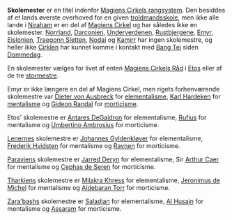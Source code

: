 {{title:Skolemester}}
{{author:Laura Holmegaard}}
{{timestamp:2014-09-21T14:41:20Z}}
{{copyright:Skolemester}}
'''Skolemester''' er en titel indenfor [[Magiens Cirkels rangsystem]]. Den besiddes af et lands øverste overhoved for en given [[troldmandsskole]], men ikke alle lande i [[Niraham]] er en del af [[Magiens Cirkel]] og har således ikke en skolemester. [[Norrland]], [[Darconien]], [[Underverdenen]], [[Rustbjergene]], [[Emyr]], [[Eislonien]], [[Traegonn Sletten]], [[Nodai]] og [[Kamirr]] har ingen skolemestre, og heller ikke [[Cirklen]] har kunnet komme i kontakt med [[Bang Tei]] siden [[Dommedag]].

En skolemester vælges for livet af enten [[Magiens Cirkels Råd]] i [[Etos]] eller af de tre [[stormester (verdslig)|stormestre]].

Emyr er ikke længere en del af Magiens Cirkel, men rigets forhenværende skolemestre var [[Dieter von Ausbreck]] for [[elementalisme]], [[Karl Hardeken]] for [[mentalisme]] og [[Gideon Randal]] for [[morticisme]].

Etos' skolemestre er [[Antares DeGaidron]] for elementalisme, [[Rufius]] for mentalisme og [[Umbertino Ambrosius]] for morticisme.

[[Lenerne|Lenernes]] skolemestre er [[Johannes Gyldenkløver]] for elementalisme, [[Frederik Hvidsten]] for mentalisme og [[Ravnen]] for morticisme.

[[Paravien|Paraviens]] skolemestre er [[Jarred Deryn]] for elementalisme, Sir [[Arthur Caer]] for mentalisme og [[Cephas de Seren]] for morticisme.

[[Tharkien|Tharkiens]] skolemestre er [[Milakra Khress]] for elementalisme, [[Jeronimus de Michel]] for mentalisme og [[Aldebaran Torr]] for morticisme.

[[Zara'bash|Zara'bashs]] skolemestre er [[Saladjan]] for elementalisme, [[Al Husajn]] for mentalisme og [[Assaram]] for morticisme.
